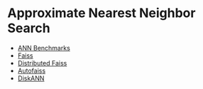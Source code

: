 # Approximate Nearest Neighbor Search


- [ANN Benchmarks](https://github.com/erikbern/ann-benchmarks/)
- [Faiss](https://github.com/facebookresearch/faiss)
- [Distributed Faiss](https://github.com/facebookresearch/distributed-faiss)
- [Autofaiss](https://github.com/criteo/autofaiss)
- [DiskANN](https://github.com/microsoft/diskann)